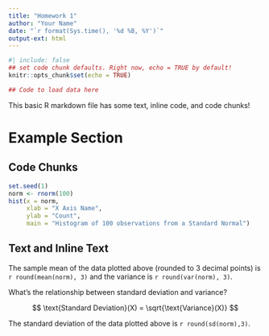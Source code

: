 ```yaml
---
title: "Homework 1"
author: "Your Name"
date: "`r format(Sys.time(), '%d %B, %Y')`"
output-ext: html
---
```


```r
#| include: false
## set code chunk defaults. Right now, echo = TRUE by default!
knitr::opts_chunk$set(echo = TRUE) 

## Code to load data here

```

This basic R markdown file has some text, inline code, and code chunks! 

# Example Section

## Code Chunks

```r
set.seed(1)
norm <- rnorm(100)
hist(x = norm, 
     xlab = "X Axis Name", 
     ylab = "Count", 
     main = "Histogram of 100 observations from a Standard Normal")
```

## Text and Inline Text 

The sample mean of the data plotted above (rounded to 3 decimal points) is `r round(mean(norm), 3)` and the variance is `r round(var(norm), 3)`. 

What's the relationship between standard deviation and variance?

$$ \text{Standard Deviation}(X) = \sqrt{\text{Variance}(X)} $$

The standard deviation of the data plotted above is `r round(sd(norm),3)`.
